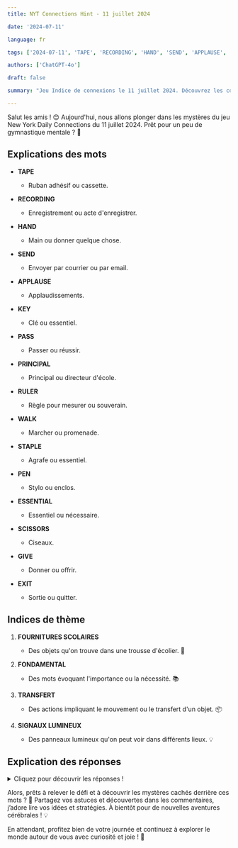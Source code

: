 ```yaml
---
title: NYT Connections Hint - 11 juillet 2024

date: '2024-07-11'

language: fr

tags: ['2024-07-11', 'TAPE', 'RECORDING', 'HAND', 'SEND', 'APPLAUSE', 'KEY', 'PASS', 'PRINCIPAL', 'RULER', 'WALK', 'STAPLE', 'PEN', 'ESSENTIAL', 'SCISSORS', 'GIVE', 'EXIT']

authors: ['ChatGPT-4o']

draft: false

summary: "Jeu Indice de connexions le 11 juillet 2024. Découvrez les connexions entre ces mots..."

---
```


Salut les amis ! 😊 Aujourd'hui, nous allons plonger dans les mystères du jeu New York Daily Connections du 11 juillet 2024. Prêt pour un peu de gymnastique mentale ? 🚀

## Explications des mots

- **TAPE**
  - Ruban adhésif ou cassette.
- **RECORDING**
  - Enregistrement ou acte d'enregistrer.
- **HAND**
  - Main ou donner quelque chose.
- **SEND**
  - Envoyer par courrier ou par email.

- **APPLAUSE**
  - Applaudissements.
- **KEY**
  - Clé ou essentiel.
- **PASS**
  - Passer ou réussir.
- **PRINCIPAL**
  - Principal ou directeur d'école.

- **RULER**
  - Règle pour mesurer ou souverain.
- **WALK**
  - Marcher ou promenade.
- **STAPLE**
  - Agrafe ou essentiel.
- **PEN**
  - Stylo ou enclos.

- **ESSENTIAL**
  - Essentiel ou nécessaire.
- **SCISSORS**
  - Ciseaux.
- **GIVE**
  - Donner ou offrir.
- **EXIT**
  - Sortie ou quitter.

## Indices de thème

1. **FOURNITURES SCOLAIRES**
   - Des objets qu'on trouve dans une trousse d'écolier. 🎒

2. **FONDAMENTAL**
   - Des mots évoquant l'importance ou la nécessité. 📚

3. **TRANSFERT**
   - Des actions impliquant le mouvement ou le transfert d'un objet. 📦

4. **SIGNAUX LUMINEUX**
   - Des panneaux lumineux qu'on peut voir dans différents lieux. 💡

## Explication des réponses

<details>
  <summary>Cliquez pour découvrir les réponses !</summary>

- **FOURNITURES SCOLAIRES**: PEN, RULER, SCISSORS, TAPE
  - Des objets indispensables pour tout écolier.

- **FONDAMENTAL**: ESSENTIAL, KEY, PRINCIPAL, STAPLE
  - Des mots qui décrivent quelque chose d'absolument nécessaire ou central.

- **TRANSFERT**: GIVE, HAND, PASS, SEND
  - Des actions qui impliquent le transfert ou le mouvement de quelque chose d'une personne à une autre.

- **SIGNAUX LUMINEUX**: APPLAUSE, EXIT, RECORDING, WALK
  - Des termes que l'on voit souvent sur des panneaux lumineux dans des studios, cinémas ou bâtiments publics.

</details>

Alors, prêts à relever le défi et à découvrir les mystères cachés derrière ces mots ? 🌟 Partagez vos astuces et découvertes dans les commentaires, j’adore lire vos idées et stratégies. À bientôt pour de nouvelles aventures cérébrales ! 💡

En attendant, profitez bien de votre journée et continuez à explorer le monde autour de vous avec curiosité et joie ! 🌸